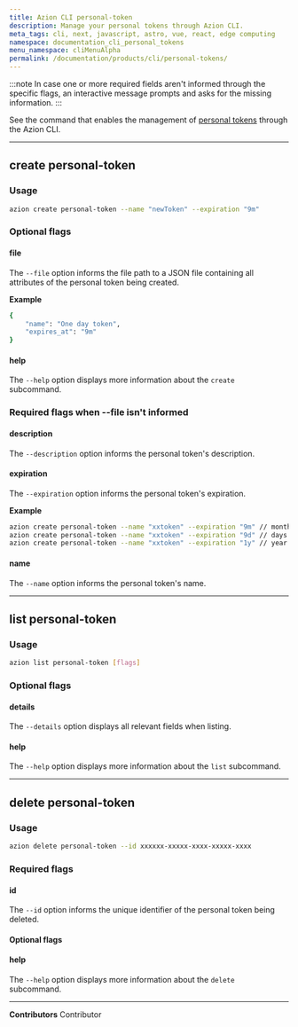 ```yaml
---
title: Azion CLI personal-token
description: Manage your personal tokens through Azion CLI.
meta_tags: cli, next, javascript, astro, vue, react, edge computing
namespace: documentation_cli_personal_tokens
menu_namespace: cliMenuAlpha
permalink: /documentation/products/cli/personal-tokens/
---
```


:::note 
In case one or more required fields aren't informed through the specific flags, an interactive message prompts and asks for the missing information.
:::

See the command that enables the management of [personal tokens](/en/documentation/products/accounts/personal-tokens/) through the Azion CLI.

---

## create personal-token

### Usage

```sh
azion create personal-token --name "newToken" --expiration "9m" 
```

### Optional flags

#### file 

The `--file` option informs the file path to a JSON file containing all attributes of the personal token being created.

**Example**

```sh
{
    "name": "One day token",
    "expires_at": "9m"
}
```

#### help

The `--help` option displays more information about the `create` subcommand.

### Required flags when --file isn't informed

#### description 

The `--description` option informs the personal token's description.

#### expiration 

The `--expiration` option informs the personal token's expiration.

**Example** 

```sh 
azion create personal-token --name "xxtoken" --expiration "9m" // months
azion create personal-token --name "xxtoken" --expiration "9d" // days
azion create personal-token --name "xxtoken" --expiration "1y" // year
```

#### name

The `--name` option informs the personal token's name.

---

## list personal-token

### Usage

```sh
azion list personal-token [flags]
```

### Optional flags

#### details

The `--details` option displays all relevant fields when listing.

#### help

The `--help` option displays more information about the `list` subcommand.

--- 

## delete personal-token

### Usage

```sh
azion delete personal-token --id xxxxxx-xxxxx-xxxx-xxxxx-xxxx
```

### Required flags 

#### id

The `--id` option informs the unique identifier of the personal token being deleted.

#### Optional flags

#### help

The `--help` option displays more information about the `delete` subcommand.


---


**Contributors** <ContributorList>Contributor</ContributorList>
